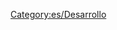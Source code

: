 
{{en/Bilingual box| Es
| Lista de páginas relacionadas con el desarrollo de nuevos gráficos.
| ''The following is a list of pages relating to New Graphics development.''}}

[[Category:es/Desarrollo]]